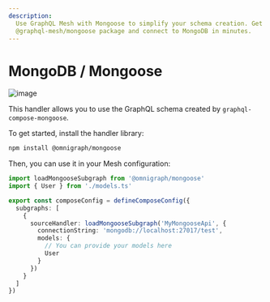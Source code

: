 ```yaml
---
description:
  Use GraphQL Mesh with Mongoose to simplify your schema creation. Get started with
  @graphql-mesh/mongoose package and connect to MongoDB in minutes.
---
```



# MongoDB / Mongoose

![image](https://user-images.githubusercontent.com/20847995/79219137-5f584c00-7e5a-11ea-83fb-800f9ac73fd8.png)

This handler allows you to use the GraphQL schema created by `graphql-compose-mongoose`.

To get started, install the handler library:

```sh npm2yarn
npm install @omnigraph/mongoose
```

Then, you can use it in your Mesh configuration:

```ts filename="mesh.config.ts"
import loadMongooseSubgraph from '@omnigraph/mongoose'
import { User } from './models.ts'

export const composeConfig = defineComposeConfig({
  subgraphs: [
    {
      sourceHandler: loadMongooseSubgraph('MyMongooseApi', {
        connectionString: 'mongodb://localhost:27017/test',
        models: {
          // You can provide your models here
          User
        }
      })
    }
  ]
})
```
